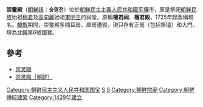 {{coord|39|1|28|N|125|45|4|E|display=title}}
'''崇靈殿'''（[[朝鮮語|朝鮮語]]：'''숭령전'''）位於[[朝鮮民主主義人民共和國|朝鮮民主主義人民共和國]][[平壤|平壤]]市，原是祭祀[[朝鮮民族|朝鮮民族]]始祖[[檀君|檀君]]及[[高句麗|高句麗]]始祖[[東明王|東明王]]的祠堂。原稱'''檀君祠'''、'''檀君殿'''，1725年起改稱現名。[[韓戰|韓戰]]期間，崇靈殿多間耳房、庫房遭毀，現只存有正房（包括祭壇）和大門。現為[[北韓|北韓]]第6號國寶。

== 參考 ==
* [http://www.naenara.com.kp/ch/photo/sung/ 崇灵殿] {{Wayback|url=http://www.naenara.com.kp/ch/photo/sung/ |date=20140714035104 }}
* [http://scenery.nihaowang.com/scenery3286.html 崇灵殿［朝鲜］] {{Wayback|url=http://scenery.nihaowang.com/scenery3286.html |date=20170912234416 }}

[[Category:朝鲜民主主义人民共和国国宝|Category:朝鲜民主主义人民共和国国宝]]
[[Category:朝鮮民主主義人民共和國旅遊景點|S]]
[[Category:平壤市建築物|S]]
[[Category:朝鮮宗廟|Category:朝鮮宗廟]]
[[Category:朝鮮傳統建築|Category:朝鮮傳統建築]]
[[Category:1429年建立|Category:1429年建立]]
